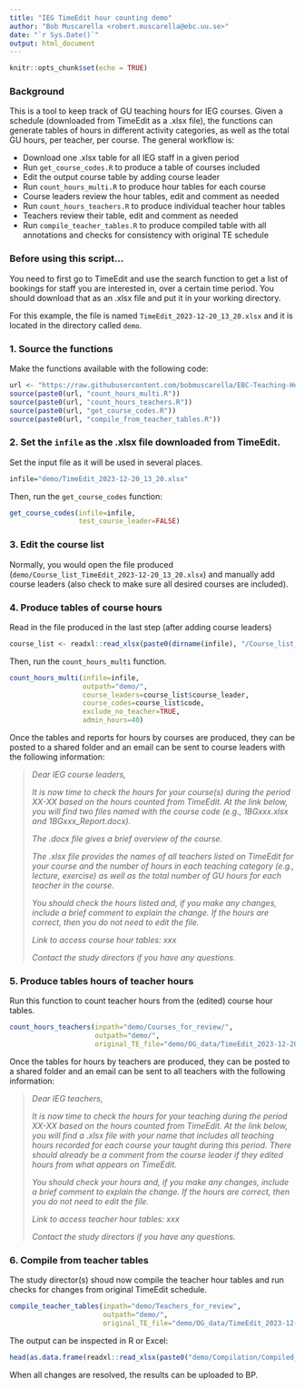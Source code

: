 ```yaml
---
title: "IEG TimeEdit hour counting demo"
author: "Bob Muscarella <robert.muscarella@ebc.uu.se>"
date: "`r Sys.Date()`"
output: html_document
---
```


```r
knitr::opts_chunk$set(echo = TRUE)
```

### Background

This is a tool to keep track of GU teaching hours for IEG courses. Given a schedule (downloaded from TimeEdit as a .xlsx file), the functions can generate tables of hours in different activity categories, as well as the total GU hours, per teacher, per course. The general workflow is:

-   Download one .xlsx table for all IEG staff in a given period
-   Run `get_course_codes.R` to produce a table of courses included
-   Edit the output course table by adding course leader
-   Run `count_hours_multi.R` to produce hour tables for each course
-   Course leaders review the hour tables, edit and comment as needed
-   Run `count_hours_teachers.R` to produce individual teacher hour tables
-   Teachers review their table, edit and comment as needed
-   Run `compile_teacher_tables.R` to produce compiled table with all annotations and checks for consistency with original TE schedule

### Before using this script...

You need to first go to TimeEdit and use the search function to get a list of bookings for staff you are interested in, over a certain time period. You should download that as an .xlsx file and put it in your working directory.

For this example, the file is named `TimeEdit_2023-12-20_13_20.xlsx` and it is located in the directory called `demo`.

### 1. Source the functions

Make the functions available with the following code:

```r
url <- "https://raw.githubusercontent.com/bobmuscarella/EBC-Teaching-Hours-Calculator/master/Functions/"
source(paste0(url, "count_hours_multi.R"))
source(paste0(url, "count_hours_teachers.R"))
source(paste0(url, "get_course_codes.R"))
source(paste0(url, "compile_from_teacher_tables.R"))
```

### 2. Set the `infile` as the .xlsx file downloaded from TimeEdit.

Set the input file as it will be used in several places.

```r
infile="demo/TimeEdit_2023-12-20_13_20.xlsx"
```

Then, run the `get_course_codes` function:

```r
get_course_codes(infile=infile, 
                 test_course_leader=FALSE)
```

### 3. Edit the course list

Normally, you would open the file produced (`demo/Course_list_TimeEdit_2023-12-20_13_20.xlsx`) and manually add course leaders (also check to make sure all desired courses are included).

### 4. Produce tables of course hours

Read in the file produced in the last step (after adding course leaders)

```r
course_list <- readxl::read_xlsx(paste0(dirname(infile), "/Course_list_", basename(infile)))
```

Then, run the `count_hours_multi` function.

```r
count_hours_multi(infile=infile,
                  outpath="demo/",
                  course_leaders=course_list$course_leader,
                  course_codes=course_list$code,
                  exclude_no_teacher=TRUE,
                  admin_hours=40)
```

Once the tables and reports for hours by courses are produced, they can be posted to a shared folder and an email can be sent to course leaders with the following information:

> *Dear IEG course leaders,*
>
> *It is now time to check the hours for your course(s) during the period XX-XX based on the hours counted from TimeEdit. At the link below, you will find two files named with the course code (e.g., 1BGxxx.xlsx and 1BGxxx_Report.docx).*
>
> *The .docx file gives a brief overview of the course.*
>
> *The .xlsx file provides the names of all teachers listed on TimeEdit for your course and the number of hours in each teaching category (e.g., lecture, exercise) as well as the total number of GU hours for each teacher in the course.*
>
> *You should check the hours listed and, if you make any changes, include a brief comment to explain the change. If the hours are correct, then you do not need to edit the file.*
>
> *Link to access course hour tables: xxx*
>
> *Contact the study directors if you have any questions.*

### 5. Produce tables hours of teacher hours

Run this function to count teacher hours from the (edited) course hour tables.

```r
count_hours_teachers(inpath="demo/Courses_for_review/",
                     outpath="demo/",
                     original_TE_file="demo/OG_data/TimeEdit_2023-12-20_13_20.RDA")
```

Once the tables for hours by teachers are produced, they can be posted to a shared folder and an email can be sent to all teachers with the following information:

> *Dear IEG teachers,*
>
> *It is now time to check the hours for your teaching during the period XX-XX based on the hours counted from TimeEdit. At the link below, you will find a .xlsx file with your name that includes all teaching hours recorded for each course your taught during this period. There should already be a comment from the course leader if they edited hours from what appears on TimeEdit.*
>
> *You should check your hours and, if you make any changes, include a brief comment to explain the change. If the hours are correct, then you do not need to edit the file.*
>
> *Link to access teacher hour tables: xxx*
>
> *Contact the study directors if you have any questions.*

### 6. Compile from teacher tables

The study director(s) shoud now compile the teacher hour tables and run checks for changes from original TimeEdit schedule.

```r
compile_teacher_tables(inpath="demo/Teachers_for_review",
                       outpath="demo/",
                       original_TE_file="demo/OG_data/TimeEdit_2023-12-20_13_20.RDA")

```

The output can be inspected in R or Excel:

```r
head(as.data.frame(readxl::read_xlsx(paste0("demo/Compilation/Compiled_", basename(infile)))), 10)
```

When all changes are resolved, the results can be uploaded to BP.
